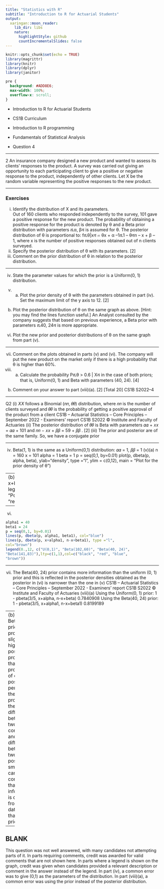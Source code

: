 ```yaml
---
title: "Statistics with R"
subtitle: "Introduction to R for Actuarial Students"
output:
  xaringan::moon_reader:
    lib_dir: libs
    nature:
      highlightStyle: github
      countIncrementalSlides: false
---
```


```r
knitr::opts_chunk$set(echo = TRUE)
library(magrittr)
library(knitr)
library(dplyr)
library(janitor)


```

```css
pre {
  background: #ADD8E6;
  max-width: 100%;
  overflow-x: scroll;
}
```

* Introduction to R for Actuarial Students

* CS1B Curriculum

* Introduction to R programming
* Fundamentals of Statistical Analysis

* Question 4

---

2 An insurance company designed a new product and wanted to assess its clients’ 
responses to the product. A survey was carried out giving an opportunity to each 
participating client to give a positive or negative response to the product, 
independently of other clients. Let X be the random variable representing the positive 
responses to the new product. 

---

### Exercises

(i) Identify the distribution of X and its parameters.  
Out of 160 clients who responded independently to the survey, 101 gave a positive 
response for the new product. 
The probability of obtaining a positive response for the product is denoted by θ and a 
Beta prior distribution with parameters ሺα, βሻ is assumed for θ. The posterior 
distribution of θ is proportional to: 
fሺθ|xሻ ∝ θx + α –1ሺ1 – θሻn – x + β – 1, 
where x is the number of positive responses obtained out of n clients surveyed. 
(ii) Specify the posterior distribution of θ with its parameters. [2] 
(iii) Comment on the prior distribution of θ in relation to the posterior distribution. 
  
---
  
(iv) State the parameter values for which the prior is a Uniform(0, 1) distribution. 
  
(v) (a) Plot the prior density of θ with the parameters obtained in part (iv). Set 
the maximum limit of the y axis to 12. [2] 
(b) Plot the posterior distribution of θ on the same graph as above. 
[Hint: you may find the lines function useful.] 
An Analyst consulted by the company suggests that based on previous experience, a 
Beta prior with parameters ሺ40, 24ሻ is more appropriate. 
(vi) Plot the new prior and posterior distributions of θ on the same graph from 
part (v). 

---

(vii) Comment on the plots obtained in parts (v) and (vi). 
The company will put the new product on the market only if there is a high 
probability that θ is higher than 60%. 
(viii) (a) Calculate the probability Pሺθ > 0.6 | Xሻ in the case of both priors; that 
is, Uniform(0, 1) and Beta with parameters (40, 24). [4] 
(b) Comment on your answer to part (viii)(a). [2] 
 [Total 20] 
CS1B S2022–4 


---

Q2
(i)
𝑋𝑋 follows a Binomial (𝑛𝑛, 𝜃𝜃) distribution, where 𝑛𝑛 is the number of clients surveyed 
and 𝜃𝜃 is the probability of getting a positive approval of the product from a client 
CS1B – Actuarial Statistics – Core Principles – September 2022 - Examiners’ report
CS1B S2022 © Institute and Faculty of Actuaries
(ii)
The posterior distribution of 𝜃𝜃 is Beta with parameters
𝛼𝛼 + 𝑥𝑥 = 𝛼𝛼 + 101 and 𝑛𝑛 − 𝑥𝑥 + 𝛽𝛽 = 59 + 𝛽𝛽 . [2]
(iii)
The prior and posterior are of the same family. So, we have a conjugate prior 

---

(iv)
Beta(1, 1) is the same as a Uniform(0,1) distribution: 𝛼𝛼 = 1, 𝛽𝛽 = 1 
(v)(a)
n = 160
x = 101
alpha = 1
beta = 1
p = seq(0,1, by=0.01) 
plot(p, dbeta(p, alpha, beta), ylab="density", type ="l",
ylim = c(0,12), main = "Plot for the prior density of θ") 

---
(b) 
lines(p, dbeta(p, x+alpha, n-x+beta), type ="l", col="red") 
legend(0.,12, c("Prior U(0,1)", 
"Posterior"),lty=c(1,1),col=c("black", "red")) 

---

(vi)
```r
alpha1 = 40
beta1 = 24
p = seq(0,1, by=0.01)
lines(p, dbeta(p, alpha1, beta1), col="blue") 
lines(p, dbeta(p, x+alpha1, n-x+beta1), type ="l", 
col="brown") 
legend(0.,12, c("U(0,1)", "Beta(102,60)", "Beta(40, 24)", 
"Beta(141,83)"),lty=c(1,1),col=c("black", "red", "blue", 
"brown"))
```

---

(vii)
The Beta(40, 24) prior contains more information than the uniform (0, 1) prior 
and this is reflected in the posterior densities obtained as the posterior in (vi) is narrower 
than the one in (v) 
CS1B – Actuarial Statistics – Core Principles – September 2022 - Examiners’ report
CS1B S2022 © Institute and Faculty of Actuaries
(viii)(a) 
Using the Uniform(0, 1) prior:
1 - pbeta(3/5, x+alpha, n-x+beta) 
0.7840908 
Using the Beta(40, 24) prior:
1 - pbeta(3/5, x+alpha1, n-x+beta1) 
0.8199189 

---
(b) 
The Beta(40, 24) prior provides a slightly higher posterior probability than the proportion of 
clients positively perceiving the new product 
As the difference between the two priors is considerable and the difference between the 
two posteriors is small, we can conclude that most information is coming from the data rather 
than the priors  

---

BLANK
---
This question was not well answered, with many candidates not attempting parts of it. 
In parts requiring comments, credit was awarded for valid comments that are not shown 
here. 
In parts where a legend is shown on the graph, credit was given when candidates 
provided a relevant description or comment in the answer instead of the legend. 
In part (iv), a common error was to give (0,1) as the parameters of the distribution. 
In part (viii)(a), a common error was using the prior instead of the posterior distribution.
